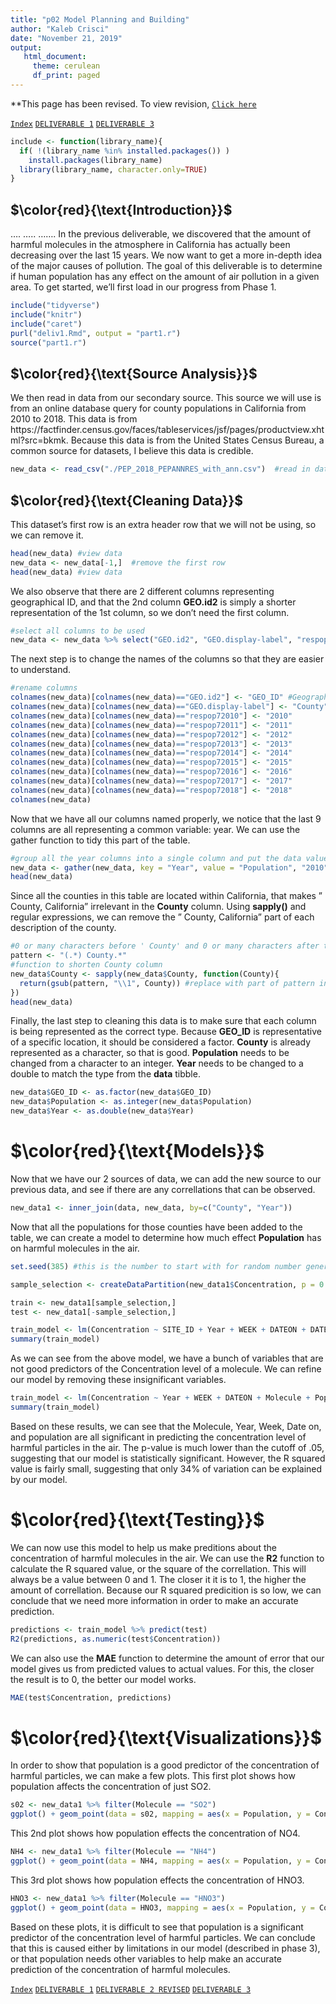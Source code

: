 ```yaml
---
title: "p02 Model Planning and Building"
author: "Kaleb Crisci"
date: "November 21, 2019"
output: 
   html_document: 
     theme: cerulean
     df_print: paged
---
```

**This page has been revised. To view revision, [`Click here`](https://introdsci.github.io/DataScience-kcrisci94/deliv2_revised)

[`Index`](https://introdsci.github.io/DataScience-kcrisci94/index)
[`DELIVERABLE 1`](https://introdsci.github.io/DataScience-kcrisci94/deliv1)
[`DELIVERABLE 3`](https://introdsci.github.io/DataScience-kcrisci94/deliv3)


```r
include <- function(library_name){
  if( !(library_name %in% installed.packages()) )
    install.packages(library_name) 
  library(library_name, character.only=TRUE)
}
```

## $\color{red}{\text{Introduction}}$ 
....
.....
.......
In the previous deliverable, we discovered that the amount of harmful molecules in the atmosphere in California has actually been decreasing over the last 15 years. We now want to get a more in-depth idea of the major causes of pollution. The goal of this deliverable is to determine if human population has any effect on the amount of air pollution in a given area.
To get started, we'll first load in our progress from Phase 1. 

```r
include("tidyverse")
include("knitr")
include("caret")
purl("deliv1.Rmd", output = "part1.r")
source("part1.r")
```

## $\color{red}{\text{Source Analysis}}$

We then read in data from our secondary source. This source we will use is from an online database query for county populations in California from 2010 to 2018. This data is from https://factfinder.census.gov/faces/tableservices/jsf/pages/productview.xhtml?src=bkmk. Because this data is from the United States Census Bureau, a common source for datasets, I believe this data is credible. 

```r
new_data <- read_csv("./PEP_2018_PEPANNRES_with_ann.csv")  #read in data
```


## $\color{red}{\text{Cleaning Data}}$  

This dataset's first row is an extra header row that we will not be using, so we can remove it.

```r
head(new_data) #view data
new_data <- new_data[-1,]  #remove the first row
head(new_data) #view data
```

We also observe that there are 2 different columns representing geographical ID, and that the 2nd column **GEO.id2** is simply a shorter representation of the 1st column, so we don't need the first column. 

```r
#select all columns to be used
new_data <- new_data %>% select("GEO.id2", "GEO.display-label", "respop72010", "respop72011", "respop72012", "respop72013", "respop72014", "respop72015", "respop72016", "respop72017", "respop72018")
```

The next step is to change the names of the columns so that they are easier to understand.

```r
#rename columns
colnames(new_data)[colnames(new_data)=="GEO.id2"] <- "GEO_ID" #Geographical ID
colnames(new_data)[colnames(new_data)=="GEO.display-label"] <- "County" 
colnames(new_data)[colnames(new_data)=="respop72010"] <- "2010" 
colnames(new_data)[colnames(new_data)=="respop72011"] <- "2011" 
colnames(new_data)[colnames(new_data)=="respop72012"] <- "2012" 
colnames(new_data)[colnames(new_data)=="respop72013"] <- "2013" 
colnames(new_data)[colnames(new_data)=="respop72014"] <- "2014" 
colnames(new_data)[colnames(new_data)=="respop72015"] <- "2015" 
colnames(new_data)[colnames(new_data)=="respop72016"] <- "2016" 
colnames(new_data)[colnames(new_data)=="respop72017"] <- "2017" 
colnames(new_data)[colnames(new_data)=="respop72018"] <- "2018" 
colnames(new_data)
```

Now that we have all our columns named properly, we notice that the last 9 columns are all representing a common variable: year. We can use the gather function to tidy this part of the table.
```r
#group all the year columns into a single column and put the data values into a new column
new_data <- gather(new_data, key = "Year", value = "Population", "2010":"2018", convert = FALSE, factor_key = FALSE)
head(new_data)
```

Since all the counties in this table are located within California, that makes " County, California" irrelevant in the **County** column. Using **sapply()** and regular expressions, we can remove the " County, California" part of each description of the county.
```r
#0 or many characters before ' County' and 0 or many characters after that.
pattern <- "(.*) County.*"       
#function to shorten County column
new_data$County <- sapply(new_data$County, function(County){
  return(gsub(pattern, "\\1", County)) #replace with part of pattern in ()
})
head(new_data)
```

Finally, the last step to cleaning this data is to make sure that each column is being represented as the correct type. Because **GEO_ID** is representative of a specific location, it should be considered a factor. **County** is already represented as a character, so that is good. **Population** needs to be changed from a character to an integer. **Year** needs to be changed to a double to match the type from the **data** tibble. 
```r
new_data$GEO_ID <- as.factor(new_data$GEO_ID)
new_data$Population <- as.integer(new_data$Population)
new_data$Year <- as.double(new_data$Year)
```

# $\color{red}{\text{Models}}$

Now that we have our 2 sources of data, we can add the new source to our previous data, and see if there are any correllations that can be observed.
```r
new_data1 <- inner_join(data, new_data, by=c("County", "Year"))
```

Now that all the populations for those counties have been added to the table, we can create a model to determine how much effect **Population** has on harmful molecules in the air.

```r
set.seed(385) #this is the number to start with for random number generator

sample_selection <- createDataPartition(new_data1$Concentration, p = 0.70, list = FALSE) # p to tell 70% split

train <- new_data1[sample_selection,]
test <- new_data1[-sample_selection,]

train_model <- lm(Concentration ~ SITE_ID + Year + WEEK + DATEON + DATEOFF + Molecule + County + Population, data=train)
summary(train_model)

```

As we can see from the above model, we have a bunch of variables that are not good predictors of the Concentration level of a molecule. We can refine our model by removing these insignificant variables.
```r
train_model <- lm(Concentration ~ Year + WEEK + DATEON + Molecule + Population, data=train)
summary(train_model)
```


Based on these results, we can see that the Molecule, Year, Week, Date on, and population are all significant in predicting the concentration level of harmful particles in the air. The p-value is much lower than the cutoff of .05, suggesting that our model is statistically significant. However, the R squared value is fairly small, suggesting that only 34% of variation can be explained by our model.  

# $\color{red}{\text{Testing}}$

We can now use this model to help us make preditions about the concentration of harmful molecules in the air. We can use the **R2** function to calculate the R squared value, or the square of the correllation. This will always be a value between 0 and 1. The closer it it is to 1, the higher the amount of correllation. Because our R squared predicition is so low, we can conclude that we need more information in order to make an accurate prediction.

```r
predictions <- train_model %>% predict(test)
R2(predictions, as.numeric(test$Concentration))
```

We can also use the **MAE** function to determine the amount of error that our model gives us from predicted values to actual values. For this, the closer the result is to 0, the better our model works. 
```r
MAE(test$Concentration, predictions)
```

# $\color{red}{\text{Visualizations}}$

In order to show that population is a good predictor of the concentration of harmful particles, we can make a few plots. This first plot shows how population affects the concentration of just SO2.
```r

s02 <- new_data1 %>% filter(Molecule == "SO2")
ggplot() + geom_point(data = s02, mapping = aes(x = Population, y = Concentration))
```

This 2nd plot shows how population effects the concentration of NO4.
```r
NH4 <- new_data1 %>% filter(Molecule == "NH4")
ggplot() + geom_point(data = NH4, mapping = aes(x = Population, y = Concentration))
```

This 3rd plot shows how population effects the concentration of HNO3.
```r
HNO3 <- new_data1 %>% filter(Molecule == "HNO3")
ggplot() + geom_point(data = HNO3, mapping = aes(x = Population, y = Concentration))
```


Based on these plots, it is difficult to see that population is a significant predictor of the concentration level of harmful particles. We can conclude that this is caused either by limitations in our model (described in phase 3), or that population needs other variables to help make an accurate prediction of the concentration of harmful molecules.

[`Index`](https://introdsci.github.io/DataScience-kcrisci94/index)
[`DELIVERABLE 1`](https://introdsci.github.io/DataScience-kcrisci94/deliv1)
[`DELIVERABLE 2 REVISED`](https://introdsci.github.io/DataScience-kcrisci94/deliv2_revised)
[`DELIVERABLE 3`](https://introdsci.github.io/DataScience-kcrisci94/deliv3)

